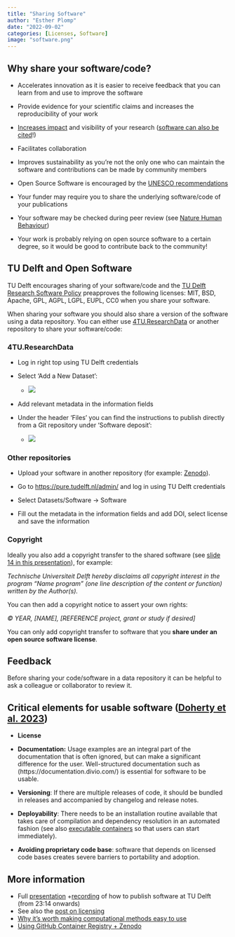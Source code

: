 ```yaml
---
title: "Sharing Software"
author: "Esther Plomp"
date: "2022-09-02"
categories: [Licenses, Software]
image: "software.png"
---
```


## Why share your software/code?

-   Accelerates innovation as it is easier to receive feedback that you can learn from and use to improve the software

-   Provide evidence for your scientific claims and increases the reproducibility of your work

-   [Increases impact](https://openforumeurope.org/open-source-impact-study/) and visibility of your research ([software can also be cited](https://estherplomp.github.io/TNW-OS-support/posts/software-citation/)!)

-   Facilitates collaboration

-   Improves sustainability as you're not the only one who can maintain the software and contributions can be made by community members

-   Open Source Software is encouraged by the [UNESCO recommendations](https://www.unesco.org/en/communication-information/open-solutions)

-   Your funder may require you to share the underlying software/code of your publications

-   Your software may be checked during peer review (see [Nature Human Behaviour](https://www-nature-com.offcampus.lib.washington.edu/articles/s41562-021-01190-w))

-   Your work is probably relying on open source software to a certain degree, so it would be good to contribute back to the community!

## TU Delft and Open Software

TU Delft encourages sharing of your software/code and the [TU Delft Research Software Policy](https://doi.org/10.5281/zenodo.4629662) preapproves the following licenses: MIT, BSD, Apache, GPL, AGPL, LGPL, EUPL, CC0 when you share your software.

When sharing your software you should also share a version of the software using a data repository. You can either use [4TU.ResearchData](https://data.4tu.nl/) or another repository to share your software/code:

### 4TU.ResearchData

-   Log in right top using TU Delft credentials

-   Select 'Add a New Dataset':

    -   ![](images/image-1485752732.png)

-   Add relevant metadata in the information fields

-   Under the header 'Files' you can find the instructions to publish directly from a Git repository under 'Software deposit':

    -   ![](images/image-135793772.png)

### Other repositories

-   Upload your software in another repository (for example: [Zenodo](https://zenodo.org/)).

-   Go to <https://pure.tudelft.nl/admin/> and log in using TU Delft credentials

-   Select Datasets/Software -\> Software

-   Fill out the metadata in the information fields and add DOI, select license and save the information

### Copyright

Ideally you also add a copyright transfer to the shared software (see [slide 14 in this presentation](https://doi.org/10.5281/zenodo.4772235)), for example:

*Technische Universiteit Delft hereby disclaims all copyright interest in the program "Name program" (one line description of the content or function) written by the Author(s).*

You can then add a copyright notice to assert your own rights:

*© YEAR, \[NAME\], \[REFERENCE project, grant or study if desired\]*

You can only add copyright transfer to software that you **share under an open source software license**.

## Feedback

Before sharing your code/software in a data repository it can be helpful to ask a colleague or collaborator to review it.

## Critical elements for usable software ([Doherty et al. 2023](https://www.software.ac.uk/blog/2023-06-22-sorry-state-usable-software-open-science-results-open-science-retreat))

-   **License**

-   **Documentation:** Usage examples are an integral part of the documentation that is often ignored, but can make a significant difference for the user. Well-structured documentation such as (https://documentation.divio.com/) is essential for software to be usable.

-   **Versioning**: If there are multiple releases of code, it should be bundled in releases and accompanied by changelog and release notes.

-   **Deployability**: There needs to be an installation routine available that takes care of compilation and dependency resolution in an automated fashion (see also [executable containers](https://the-turing-way.netlify.app/reproducible-research/renv/renv-containers.html) so that users can start immediately).

-   **Avoiding proprietary code base**: software that depends on licensed code bases creates severe barriers to portability and adoption.

## More information

-   Full [presentation](http://doi.org/10.5281/zenodo.4772235) +[recording](https://youtu.be/bPl5sdTvLMM?t=1394) of how to publish software at TU Delft (from 23:14 onwards)
-   See also the [post on licensing](https://estherplomp.github.io/TNW-OS-support/posts/licenses/)
-   [Why it's worth making computational methods easy to use](https://www.nature.com/articles/d41586-023-01440-z)
-   [Using GitHub Container Registry + Zenodo](https://blog.esciencecenter.nl/ditching-docker-hub-serve-research-software-with-ghcr-zenodo-2e47b8c93d88)
